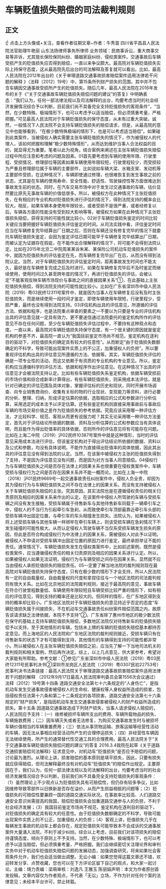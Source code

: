 # 车辆贬值损失赔偿的司法裁判规则
## 正文
☝ 点击上方头像或+关注，查看作者往期文章~作者：牛秀苗 四川省平昌县人民法院法官助理牛艳丽 山东法扬律师事务所律师 业务领域：民商事诉讼，重大商事交易等非诉，尤其擅长保险保同纠纷、婚姻家庭纠纷、侵权类案件。交通事故后车辆受损产生的贬值损失应否得到赔偿，一直以来争议颇大。最高院对车辆贬值损失实际上持保守态度，这从最高院先后出台的司法解释及答复就可以看出。比如，最高人民法院在2012年出台的《关于审理道路交通事故损害赔偿案件适用法律若干问题的解释 》（法释〔2012〕19号）中，第15条所列财产损失的范围，其中并不包含车辆因交通事故受损所产生的贬值损失。随后几年，最高人民法院在2016年发布的关于《“关于交通事故车辆贬值损失赔偿问题的建议”的答复》中明确表态：“我们认为，任何一部法律法规以及司法解释的出台，均要考虑当时的社会经济发展情况综合予以判断，目前我们尚不具备完全支持贬值损失的客观条件”，“当然，在少数特殊、极端情形下，也可以考虑予以适当赔偿，但必须慎重考量，严格把握。”可见最高人民法院对于车辆贬值损失的保守态度，从未有过重大突破。诚然，一般情况下人民法院不会支持车辆贬值损失的赔偿请求，但是，从最高院的意见中也能够看到，“在极少数特殊极端的情形下，也是可以考虑适当赔偿”。如果碰到此类案件，当被侵权人确实需要主张车辆贬值损失的情况下，作为被侵权人的代理人，该如何把握和理解“极少数特殊情形”，从而达到维护当事人合法权益的目的，就显得尤为重要。笔者以此为视角，结合案例来阐述在主张车辆贬值损失赔偿过程中所应注意和考虑的问题及因素。01首先要考虑到车辆的使用年限、行驶里程、受损情况、修理部位等因素如果车辆使用年限较短，行驶里程较少，而受损较为严重且修理部位属于车辆的主要部件，比如说如车辆大梁、水箱支架、发动机等主要部件受损，在这种情况下，车辆即使通过修理，也很难恢复到发生事故之前的状态，尤其是在车辆的使用寿命、安全性能、舒适性、驾驶操控性等方面很难达到事故发生前的状态。同时，在汽车交易市场中对于发生过交通事故的车辆，估价显然要比原先无事故车辆的价值低很多。所以，被侵权方在此种情况下主张贬值损失，在有相应的专业机构对贬值损失进行评估的情况下，得到法院支持的概率会比较大。相反，如果车辆本身使用年限较长，或者受损不是很严重，或者经修复以后，车辆各方面的性能没有受到较大影响等等，被侵权方如果在此种情况下主张贬值损失赔偿，获得支持的可能性就比较小。02对于车辆贬值损失鉴定的时间比较关键应当要把握好车辆贬值损失评估鉴定的时间。从司法实践中看，评估鉴定时间应当在车辆修复完毕结算出厂日期之后，否则在车辆还没有修复完毕的情况下就委托车辆贬值损失鉴定，会因为鉴定评估日期可能早于车辆修复完毕结算出厂日期，而被认定为证据存在瑕疵，在不能作出合理解释的情况下，将可能不会得到法院认定。比如在2015年北京二中院周某某诉朱某、某保险公司机动车贬值损失的案件中，就因为贬值损失的评估鉴定在先，而车辆修复完毕出厂在后，从而没有得到法院认定。当然，对于车辆贬值损失的评估鉴定时间，距离事故发生时间也不能太久，最好是在车辆修复完成之后及时进行。如果在车辆修复完毕后不及时鉴定而继续使用，使用时间过久甚至跨年度的情况下，再进行贬值损失的评估，会被认定“不能客观反映车辆市场现价与事故之间的直接因果关系”①，在此基础上主张贬值损失赔偿，得到法院支持的可能性就比较小。比如在广东省深圳市中级人民法院（2019）粤03民终12311号案件中，就是因为当事人在车辆修复后没有及时主张贬值损失，而是继续使用一段时间才鉴定，即使车辆使用年限短，行驶里程少，受损严重，最终也没有得到法院支持。03评估机构出具的评估意见，所遵循的评估方法、依据和程序，也是法院重点审查的要素之一不要以为只要是专业的评估机构出具的评估意见就一定具有效力，更不要迷信通过法院委托的鉴定机构所作的评估意见不存在任何问题，至少在车辆贬值损失评估过程中，不要持有这种观点和态度。一直以来，最高院对车辆贬值损失持保守态度，有一个很关键的原因就是鉴定机构的参差不齐，最高院一直认为“我国目前鉴定市场尚不规范，鉴定机构在逐利目的驱动下，对贬值损失的确定具有较大的任意性”。从而断定“由于贬值损失数额确定的不科学，导致可能出现案件实质上的不公正，加重侵权人的负担”。所以要重视评估机构出具的评估意见所遵循的方法、依据等。其实，车辆贬值损失评估的确是一项专业性的活动，而这又依赖于有资质的专业机构的专业意见。所以，鉴定机构应当遵循科学的评估方法、依据和程序作出评估意见。在这种情况下出具的评估意见才会被法院支持认定。比如有些车辆贬值损失系鉴定机构，依据车辆受损前的市场价值和综合成新率计算得出，有些车辆贬值损失，则采用成本法评估，就是针对已确定的评估范围及具体对象，掌握评估标的历史和现状，同时开展市场调查、向专业销售商询价、收集有关标的物的行业现状、变现能力等资料，进行必要的分析、整理、归纳，形成评定估算的依据，选取相应的公式和参数进行分析估算，采用选定的成本法予以评定估算。还有些鉴定机构则直接采用事故前与事故后车辆的市场交易价值之差作为贬值损失的参考依据。究竟应该采用哪一种评估方法，才比较科学、规范、客观从而更有说服力呢？其实无论采用哪一种评估方法鉴定，首先对于评估结论所依据的数据、资料及分析估算的公式和参数应当有具体说明，而且能作为得出贬值率的具体依据，否则所作的评估意见将有可能存在问题。比如在上海二中院（2019）沪02民终10387号案件中就是这种情形，当时的评估意见采用成本法进行评估，但该鉴定机构对于得出评估结论所依据的数据、资料以及公式和参数，均没有具体说明，不能作为直接得出贬值率的具体依据，因此其出具的评估意见没有得到法院的认定。当然，在该案中被侵权方主张的贬值损失得到了支持，不是因为评估意见没有问题，而是因为对方当事人同意赔偿。04侵权行为与车辆贬值损失之间是否存在法律上的因果关系也很重要在侵权类案件中，车辆受损与侵权行为之间是否存在因果关系并不能一概而论。比如在上海一中院（2018）沪01民终9669号一起交通事故责任纠纷案件中，侵权人负全责，却因为其为侵权行为与车辆贬值损失之间不存在法律上的因果关系，而没有支持被侵权人关于车辆贬值损失赔偿的主张。究其原因，其实法院也是在遵循侵权责任的相关归责原则及相应的因果关系来作出的认定。在该案件中侵权人所驾驶的车辆与受损车辆之间没有发生接触，受损车辆属于待售新车与其他待售新车同载于一辆牵引车之中，侵权人的不当行为引起牵引车急刹，从而致使牵引车顶部最靠近牵引车头部的受损车辆冲出固定位置，与牵引车的车头相撞发生损失。法院认为，如果被侵权人将上述受损车辆与其他车辆一样绑牢在牵引车辆上，则该受损车辆在急刹情况下不发生碰撞的可能性极大。从而认定侵权人驾驶车辆不当仅系受损车辆发生损失的原因，但此是否符合构成侵权行为中法律上的因果关系，需被侵权人对此予以证明。被侵权人不申请对受损车辆冲出固定位置的原因力进行鉴定，最终承担举证不能的责任。通常情况下，车辆贬值损失发生在侵权类案件中，比如前述案例。既然是侵权类案件，应当遵循侵权责任的相关归责原则及相应的因果关系进行认定。所以，如果被侵权人如果无法证明，侵权行为与车辆受损之间存在因果关系，显然就不应当由侵权人承担贬值损失的赔偿责任。05一定要了解当地法院的裁判规则现在最高院对车辆贬值损失持保守态度，只有在极少数的情形下才会支持，所以人民法院有一定的自由裁量权，自由裁量权的尺度和拿捏往往与一个地区法院的司法裁判规则有很大关系。比如在北京地区的法院裁判规则，接近于最高院的意见，事故车辆在符合行驶里程数量低、车辆使用年限较短且车辆受损比较严重的情形下，如有相应的评估意见，得到支持的概率还是比较大的。但同样的情形，在广东地区得到支持的概率却比较小。广东地区法院对于车辆贬值损失的意见持近乎否定的态度“车辆贬值损失属于间接损失，不在机动车交通事故责任纠纷案件赔偿范围之内，故原告该请求缺乏法律依据，本院不予支持”②。广东省除了惠州市地区的极少数法院在保守的基础上支持车辆贬值损失赔偿，多数地区法院仅对待售新车的贬值损失赔偿予以支持，至于其他情形的车辆，包括未上牌的车辆的贬值损失赔偿基本都持否定意见。而上海地区的人民法院和广东地区法院的裁判规则接近，受损车辆只有在待售新车的状态下才有可能得到支持，其他情形的车辆得到支持的可能性都非常小。所以被侵权人在主张车辆贬值损失赔偿之前，应当先了解一下当地司法机关的裁判规则和相关案例，然后再作决定。综上，以上几点意见，供大家参考，希望对大家能有所帮助。参考文献：①参见广东省深圳市中级人民法院（2019）粤03民终12311号民事判决书②深圳市龙岗区人民法院（（2019）粤0307民初22753号）民事判决书法条链接：最高人民法院关于审理道路交通事故损害赔偿案件适用法律若干问题的解释  （2012年9月17日最高人民法院审判委员会第1556次会议通过）法释〔2012〕19号第十四条 道路交通安全法第七十六条规定的“人身伤亡”，是指机动车发生交通事故侵害被侵权人的生命权、健康权等人身权益所造成的损害，包括侵权责任法第十六条和第二十二条规定的各项损害。道路交通安全法第七十六条规定的“财产损失”，是指因机动车发生交通事故侵害被侵权人的财产权益所造成的损失。第十五条 因道路交通事故造成下列财产损失，当事人请求侵权人赔偿的，人民法院应予支持：（一）维修被损坏车辆所支出的费用、车辆所载物品的损失、车辆施救费用；（二）因车辆灭失或者无法修复，为购买交通事故发生时与被损坏车辆价值相当的车辆重置费用；（三）依法从事货物运输、旅客运输等经营性活动的车辆，因无法从事相应经营活动所产生的合理停运损失；（四）非经营性车辆因无法继续使用，所产生的通常替代性交通工具的合理费用。最高人民法院关于“关于交通事故车辆贬值损失赔偿问题的建议”的答复 2016.3.4我院在起草《关于道路交通损害赔偿司法解释》征求意见中，对机动车“贬值损失”是否应予赔偿的问题，讨论最为激烈。从理论上讲，损害赔偿的基本原则是填平损失，因此，只要有损失就应获得赔偿，但司法解释最终没有对机动车“贬值损失”的赔偿作出规定。主要原因在于，我们认为，任何一部法律法规以及司法解释的出台，均要考虑当时的社会经济发展情况综合予以判断，目前我们尚不具备完全支持贬值损失的客观条件：（1）虽然理论上不少观点认为贬值损失具有可赔偿性，但仍存有较多争议，比如因维修导致零部件以旧换新是否存在溢价，从而产生损益相抵的问题等；（2）贬值损失的可赔偿性要兼顾一国的道路交通实际状况。在事故率比较高、人们道路交通安全意识尚需提高的我国，赔偿贬值损失会加重道路交通参与人的负担，不利于社会经济发展；（3）我国目前鉴定市场尚不规范，鉴定机构在逐利目的驱动下，对贬值损失的确定具有较大的任意性。由于贬值损失数额确定的不科学，导致可能出现案件实质上的不公正，加重侵权人的负担；（4）客观上讲，贬值损失几乎在每辆发生事故的机动车上都会存在，规定贬值损失可能导致本不会成诉的交通事故案件大量涌入法院，不利于减少纠纷。综合以上考虑，目前我们对该项损失的赔偿持谨慎态度，倾向于原则上不予支持。当然，在少数特殊、极端情形下，也可以考虑予以适当赔偿，但必须慎重考量，严格把握。我们会继续密切关注理论界和审判实务中对于机动车贬值损失赔偿问题的发展动态，加强调查研究，将来如果社会客观条件允许，我们也会适当做出调整。无讼小编：如果您觉得这篇文章还不错，欢迎转发分享、点赞收藏，您也可以在下方评论区留下自己的观点，和大家一起讨论。主编：靖力责编：梁萌审核：刘逸凡 王雅玉 陈丽娟声明：本文为作者原创首发投稿，文章内容仅为作者观点，不代表「无讼」立场，不作为针对任何个案的法律意见；未经本平台许可，禁止转载。